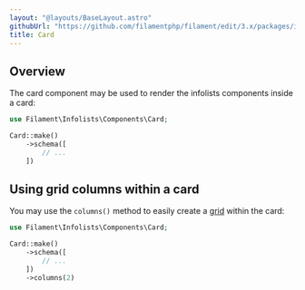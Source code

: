 ```yaml
---
layout: "@layouts/BaseLayout.astro"
githubUrl: "https://github.com/filamentphp/filament/edit/3.x/packages/infolists/docs/04-layout/06-card.md"
title: Card
---
```


## Overview

The card component may be used to render the infolists components inside a card:

```php
use Filament\Infolists\Components\Card;

Card::make()
    ->schema([
        // ...
    ])
```

## Using grid columns within a card

You may use the `columns()` method to easily create a [grid](grid) within the card:

```php
use Filament\Infolists\Components\Card;

Card::make()
    ->schema([
        // ...
    ])
    ->columns(2)
```
